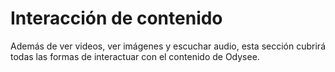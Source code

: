 # Interacción de contenido

Además de ver videos, ver imágenes y escuchar audio, esta sección cubrirá todas las formas de interactuar con el contenido de Odysee.


<div class="container" style={{ padding: 0 }}>
  <div class="row">
    <div class="col col--3 margin-bottom--lg">
      <ThumbnailCard
        title="Siguiendo"
        faIcon="fa-circle-play"
        description="Seguir canales y ver su contenido."
        to={'/category-interaction/following'}
        thumbnail="https://placehold.co/1200x600"
      />
    </div>
    <div class="col col--3 margin-bottom--lg">
      <ThumbnailCard
        title="Fire y Slime"
        description="¿Fire y Slime? ¿Qué?"
        to={'/category-interaction/fireandslime'}
        thumbnail="https://placehold.co/1200x600"
      />
    </div>
    <div class="col col--3 margin-bottom--lg">
      <ThumbnailCard
        title="Comentando"
        description="Sistema de comentarios de Odysee."
        to={'/category-interaction/commenting'}
        thumbnail="https://placehold.co/1200x600"
      />
    </div>
    <div class="col col--3 margin-bottom--lg">
      <ThumbnailCard
        title="Reposteando"
        description="¿Quieres compartir un video? Intenta volver a publicarlo."
        to={'/category-interaction/reposting'}
        thumbnail="https://placehold.co/1200x600"
      />
    </div>
    <div class="col col--3 margin-bottom--lg">
      <ThumbnailCard
        title="Notificaciones"
        description="Las muchas notificaciones en Odysee."
        to={'/category-interaction/notifications'}
        thumbnail="https://placehold.co/1200x600"
      />
    </div>
    <div class="col col--3 margin-bottom--lg">
      <ThumbnailCard
        title="Ver historial"
        description="Comprobación (y eliminación) de su historial de reproducciones."
        to={'/category-interaction/watchhistory'}
        thumbnail="https://placehold.co/1200x600"
      />
    </div>
  </div>
</div>
